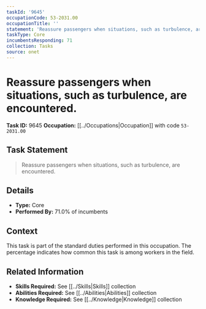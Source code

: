 ```yaml
---
taskId: '9645'
occupationCode: 53-2031.00
occupationTitle: ''
statement: 'Reassure passengers when situations, such as turbulence, are encountered.'
taskType: Core
incumbentsResponding: 71
collection: Tasks
source: onet
---
```

# Reassure passengers when situations, such as turbulence, are encountered.

**Task ID:** 9645
**Occupation:** [[../Occupations|Occupation]] with code `53-2031.00`

## Task Statement

> Reassure passengers when situations, such as turbulence, are encountered.

## Details

- **Type:** Core
- **Performed By:** 71.0% of incumbents

## Context

This task is part of the standard duties performed in this occupation. The percentage indicates how common this task is among workers in the field.

## Related Information

- **Skills Required:** See [[../Skills|Skills]] collection
- **Abilities Required:** See [[../Abilities|Abilities]] collection
- **Knowledge Required:** See [[../Knowledge|Knowledge]] collection

